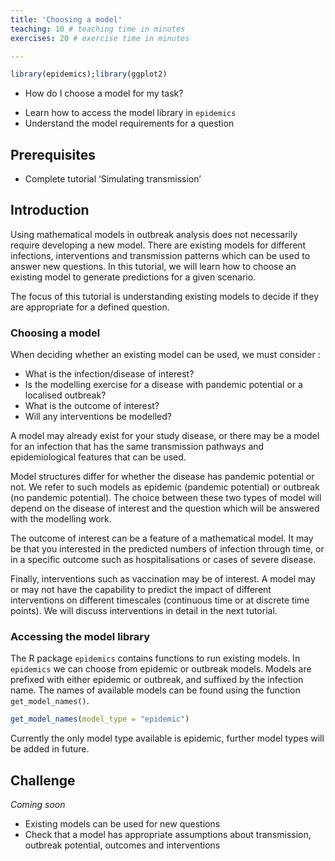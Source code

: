 ```yaml
---
title: 'Choosing a model'
teaching: 10 # teaching time in minutes
exercises: 20 # exercise time in minutes

---
```


```r
library(epidemics);library(ggplot2)
```


:::::::::::::::::::::::::::::::::::::: questions 

- How do I choose a model for my task?


::::::::::::::::::::::::::::::::::::::::::::::::

::::::::::::::::::::::::::::::::::::: objectives

- Learn how to access the model library in `epidemics`
- Understand the model requirements for a question 

::::::::::::::::::::::::::::::::::::::::::::::::

::::::::::::::::::::::::::::::::::::: prereq

## Prerequisites
+ Complete tutorial 'Simulating transmission'
:::::::::::::::::::::::::::::::::


## Introduction

Using mathematical models in outbreak analysis does not necessarily require developing a new model. There are existing models for different infections, interventions and transmission patterns which can be used to answer new questions. In this tutorial, we will learn how to choose an existing model to generate predictions for a given scenario.

:::::::::::::::::::::::::::::::::::::::::::::::::::::::::::::::::::: instructor

The focus of this tutorial is understanding existing models to decide if they are appropriate for a defined question. 

::::::::::::::::::::::::::::::::::::::::::::::::::::::::::::::::::::::::::::::::

### Choosing a model 

When deciding whether an existing model can be used, we must consider :

+ What is the infection/disease of interest? 
+ Is the modelling exercise for a disease with pandemic potential or a localised outbreak?
+ What is the outcome of interest?
+ Will any interventions be modelled? 

A model may already exist for your study disease, or there may be a model for an infection that has the same transmission pathways and epidemiological features that can be used. 

Model structures differ for whether the disease has pandemic potential or not. We refer to such models as epidemic (pandemic potential) or outbreak (no pandemic potential). The choice between these two types of model will depend on the disease of interest and the question which will be answered with the modelling work.

The outcome of interest can be a feature of a mathematical model. It may be that you interested in the predicted numbers of infection through time, or in a specific outcome such as hospitalisations or cases of severe disease.

Finally, interventions such as vaccination may be of interest. A model may or may not have the capability to predict the impact of different interventions on different timescales (continuous time or at discrete time points). We will discuss interventions in detail in the next tutorial.


### Accessing the model library
 
The R package `epidemics` contains functions to run existing models. In `epidemics` we can choose from epidemic or outbreak models. Models are prefixed with either epidemic or outbreak, and suffixed by the infection name. The names of available models can be found using the function `get_model_names()`.

```r
get_model_names(model_type = "epidemic")
```

Currently the only model type available is epidemic, further model types will be added in future.

## Challenge

*Coming soon*

<!-- ::::::::::::::::::::::::::::::::::::: challenge -->

<!-- ## Generate predictions of XX caused by infection with XX -->

<!-- You have been asked to generate initial predictions of XX after an introduction of XX in a susceptible population. -->

<!-- You have been given the following information : -->

<!-- + the country of interest has a population of XX with contact matrix XX, -->
<!-- + the infection is introduced all age groups XX, with one in a million individuals infected -->

<!-- Select a model from the `epidemics` model library, specify the necessary inputs and create a visualisation of the predicted XX through time. -->

<!-- ::::::::::::::::: hint -->

<!-- ### HINT 1 : What model should I use? -->

<!-- You require a model which will generate predictions of infection without pandemic potential, so we need an *outbreak* model. -->

<!-- ::::::::::::::::: checklist -->

<!-- ### Check model equations -->

<!-- - How is transmission modelled? -->
<!-- - What interventions are modelled?  -->
<!-- - What state variables are there and how do they relate to assumptions about infection? -->

<!-- ::::::::::::::::::::::::::: -->


<!-- :::::::::::::::::::::: -->


<!-- ::::::::::::::::: hint -->

<!-- ### HINT 2 -->



<!-- :::::::::::::::::::::: -->

<!-- ::::::::::::::::: solution -->

<!-- ### SOLUTION  -->




<!-- :::::::::::::::::::::::::: -->

<!-- :::::::::::::::::::::::::::::::::::::::::::::::: -->



::::::::::::::::::::::::::::::::::::: keypoints 

- Existing models can be used for new questions
- Check that a model has appropriate assumptions about transmission, outbreak potential, outcomes and interventions 
::::::::::::::::::::::::::::::::::::::::::::::::

